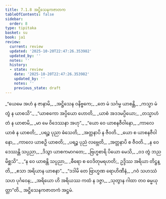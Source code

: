 ```yaml
---
title: 7.1.8 အဋ္ဌိသေနကဇာတက
tableOfContents: false
sidebar:
  order: 8
type: tipitaka
basket: su
book: ja1
review:
  current: review
  updated: '2025-10-20T22:47:26.353982'
  updated_by: ''
  notes: ''
  history:
  - state: review
    date: '2025-10-20T22:47:26.353982'
    updated_by: ''
    notes: ''
    previous_state: draft
---
```



<DynamicBreadcrumb />


<ReviewStatus review={frontmatter.review} showDetails={true} />

<HypothesisAnnotation frontmatter={frontmatter} />

<Division number="54" book="ja1" e="ch" v="22" p="161">

<Paragraph number="1545" type="verses" book="ja1">
_“ယေမေ အဟံ န ဇာနာမိ,_  
_အဋ္ဌိသေန ဝနိဗ္ဗကေ;_  
_တေ မံ သင်္ဂမ္မ ယာစန္တိ,_  
_ကသ္မာ မံ တွံ န ယာစသိ”._  

</Paragraph>

</Division>
<Division number="55" book="ja1" e="ch" v="22" p="161">

<Paragraph number="1546" type="verses" book="ja1">
_“ယာစကော အပ္ပိယော ဟောတိ,_  
_ယာစံ အဒဒမပ္ပိယော;_  
_တသ္မာဟံ တံ န ယာစာမိ,_  
_မာ မေ ဝိဒေဿနာ အဟု”._  

</Paragraph>

</Division>
<Division number="56" book="ja1" e="ch" v="22" p="162">

<Paragraph number="1547" type="verses" book="ja1">
_“ယော ဝေ ယာစနဇီဝါနော,_  
_ကာလေ ယာစံ န ယာစတိ;_  
_ပရဉ္စ ပုညာ ဓံသေတိ,_  
_အတ္တနာပိ န ဇီဝတိ._  

</Paragraph>

</Division>
<Division number="57" book="ja1" e="ch" v="22" p="144">

<Paragraph number="1548" type="verses" book="ja1">
_ယော စ ယာစနဇီဝါနော,_  
_ကာလေ ယာစဉှိ ယာစတိ;_  
_ပရဉ္စ ပုညံ လဗ္ဘေတိ,_  
_အတ္တနာပိ စ ဇီဝတိ._  

</Paragraph>

</Division>
<Division number="58" book="ja1" e="ch" v="22" p="182">

<Paragraph number="1549" type="verses" book="ja1">
_န ဝေ ဒေဿန္တိ သပ္ပညာ,_  
_ဒိသွာ ယာစကမာဂတေ;_  
_ဗြဟ္မစာရိ ပိယော မေသိ,_  
_ဝဒ တွံ ဘညမိစ္ဆသိ”._  

</Paragraph>

</Division>
<Division number="59" book="ja1" e="ch" v="22" p="162">

<Paragraph number="1550" type="verses" book="ja1">
_“န ဝေ ယာစန္တိ သပ္ပညာ,_  
_ဓီရော စ ဝေဒိတုမရဟတိ;_  
ဥဒ္ဒိဿ အရိယာ တိဋ္ဌန္တိ,_  
_ဧသာ အရိယာန ယာစနာ”._  

</Paragraph>

</Division>
<Division number="60" book="ja1" e="ch" v="22" p="162">

<Paragraph number="1551" type="verses" book="ja1">
_“ဒဒါမိ တေ ဗြာဟ္မဏ ရောဟိဏီနံ,_  
_ဂဝံ သဟဿံ သဟ ပုင်္ဂဝေန;_  
_အရိယော ဟိ အရိယဿ ကထံ န ဒဇ္ဇာ,_  
_သုတွာန ဂါထာ တဝ ဓမ္မယုတ္တာ”တိ._  


</Paragraph>
</Division>

<Paragraph number="1552" type="center" book="ja1">
အဋ္ဌိသေနကဇာတကံ အဋ္ဌမံ.
</Paragraph>